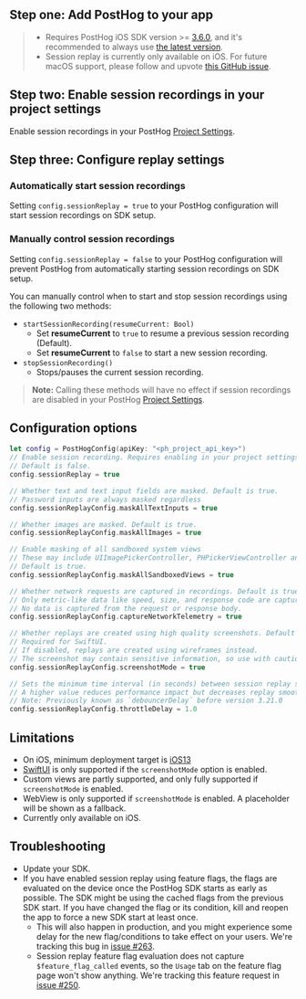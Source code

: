 ## Step one: Add PostHog to your app



<IOSInstall />

> - Requires PostHog iOS SDK version >= [3.6.0](https://github.com/PostHog/posthog-ios/releases), and it's recommended to always use [the latest version](/docs/sdk-doctor).
> - Session replay is currently only available on iOS. For future macOS support, please follow and upvote [this GitHub issue](https://github.com/PostHog/posthog-ios/issues/200).

## Step two: Enable session recordings in your project settings

Enable session recordings in your PostHog [Project Settings](https://app.posthog.com/project/settings).

<ProductScreenshot
  imageLight={EnableSessionReplayLight} 
  imageDark={EnableSessionReplayDark} 
  alt="Enable session recordings in your PostHog'"
  classes="rounded"
/>

## Step three: Configure replay settings

### Automatically start session recordings

Setting `config.sessionReplay = true` to your PostHog configuration will start session recordings on SDK setup.

### Manually control session recordings

Setting `config.sessionReplay = false` to your PostHog configuration will prevent PostHog from automatically starting session recordings on SDK setup. 

You can manually control when to start and stop session recordings using the following two methods:

- `startSessionRecording(resumeCurrent: Bool)`
  - Set **resumeCurrent** to `true` to resume a previous session recording (Default). 
  - Set **resumeCurrent** to `false` to start a new session recording. 
- `stopSessionRecording()` 
  - Stops/pauses the current session recording.

> **Note:** Calling these methods will have no effect if session recordings are disabled in your PostHog [Project Settings](https://app.posthog.com/project/settings).

## Configuration options

```swift
let config = PostHogConfig(apiKey: "<ph_project_api_key>")
// Enable session recording. Requires enabling in your project settings as well.
// Default is false.
config.sessionReplay = true

// Whether text and text input fields are masked. Default is true.
// Password inputs are always masked regardless
config.sessionReplayConfig.maskAllTextInputs = true

// Whether images are masked. Default is true.
config.sessionReplayConfig.maskAllImages = true

// Enable masking of all sandboxed system views
// These may include UIImagePickerController, PHPickerViewController and CNContactPickerViewController
// Default is true.
config.sessionReplayConfig.maskAllSandboxedViews = true

// Whether network requests are captured in recordings. Default is true
// Only metric-like data like speed, size, and response code are captured. 
// No data is captured from the request or response body.
config.sessionReplayConfig.captureNetworkTelemetry = true

// Whether replays are created using high quality screenshots. Default is false.
// Required for SwiftUI.
// If disabled, replays are created using wireframes instead.
// The screenshot may contain sensitive information, so use with caution
config.sessionReplayConfig.screenshotMode = true

// Sets the minimum time interval (in seconds) between session replay snapshots.
// A higher value reduces performance impact but decreases replay smoothness. Default is 1.0s.
// Note: Previously known as `debouncerDelay` before version 3.21.0
config.sessionReplayConfig.throttleDelay = 1.0
```

## Limitations

- On iOS, minimum deployment target is [iOS13](/docs/libraries/ios)
- [SwiftUI](https://developer.apple.com/xcode/swiftui/) is only supported if the `screenshotMode` option is enabled.
- Custom views are partly supported, and only fully supported if `screenshotMode`  is enabled.
- WebView is only supported if `screenshotMode` is enabled. A placeholder will be shown as a fallback.
- Currently only available on iOS.

## Troubleshooting

- Update your SDK.
- If you have enabled session replay using feature flags, the flags are evaluated on the device once the PostHog SDK starts as early as possible. The SDK might be using the cached flags from the previous SDK start. If you have changed the flag or its condition, kill and reopen the app to force a new SDK start at least once.
    - This will also happen in production, and you might experience some delay for the new flag/conditions to take effect on your users. We're tracking this bug in [issue #263](https://github.com/PostHog/posthog-ios/issues/263).
    - Session replay feature flag evaluation does not capture `$feature_flag_called` events, so the `Usage` tab on the feature flag page won't show anything. We're tracking this feature request in [issue #250](https://github.com/PostHog/posthog-android/issues/250).
